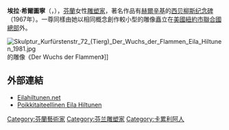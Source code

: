 {{Infobox Artist
| name          = 埃拉·希爾圖寧
| image         = Eila-Hiltunen-1965.jpg
| imagesize     = 
| caption       = 希尔图宁在一尊小型的[[西贝柳斯纪念碑|西贝柳斯纪念碑]]前
| birthname     = 
| date_of_birth = 1922年11月22日
| place_of_birth = [[芬蘭|芬蘭]][[索爾塔瓦拉|索爾塔瓦拉]]
| deathdate     = 2003年10月10日
| deathplace    = 芬蘭[[赫爾辛基|赫爾辛基]]
| nationality   = {{FIN}}
| field         = [[雕塑|雕塑]]
}}

'''埃拉·希爾圖寧'''（{{lang-fi|Eila Hiltunen}}，{{bd|1922年|11月22日|2003年|10月10日|catIdx = H}}），[[芬蘭|芬蘭]]女性[[雕塑家|雕塑家]]，著名作品有[[赫爾辛基|赫爾辛基]]的[[西贝柳斯纪念碑|西贝柳斯纪念碑]]（1967年）。一尊同樣由她以相同概念創作較小型的雕像矗立在[[美國|美國]][[紐約市|紐約市]][[聯合國總部|聯合國總部]]外。

[[File:Skulptur_Kurfürstenstr_72_(Tierg)_Der_Wuchs_der_Flammen_Eila_Hiltunen_1981.jpg|thumb]]的雕像《Der Wuchs der Flammen》]]

==外部連結==
{{Commonscat|Eila Hiltunen}}
*[http://www.eilahiltunen.net/ Eilahiltunen.net]{{Wayback|url=http://www.eilahiltunen.net/ |date=20060803070537 }}
*[https://yle.fi/aihe/artikkeli/2006/09/08/poikkitaiteellinen-eila-hiltunen Poikkitaiteellinen Eila Hiltunen] {{Wayback|url=https://yle.fi/aihe/artikkeli/2006/09/08/poikkitaiteellinen-eila-hiltunen |date=20200930132952 }} {{fi}}

{{Authority control}}
{{DEFAULTSORT:Hiltunen, Eila}}
{{artist-stub}}

[[Category:芬蘭藝術家|Category:芬蘭藝術家]]
[[Category:芬兰雕塑家|Category:芬兰雕塑家]]
[[Category:卡累利阿人|Category:卡累利阿人]]